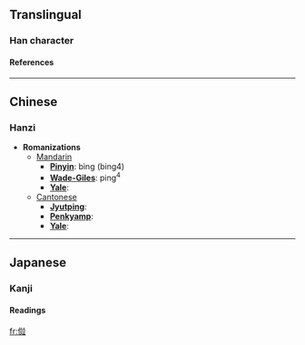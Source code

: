 ==Translingual==
===Han character===
{{Han char|rad=人|as=10|sn=12|four=|canj=人卜廿廿 (OYTT)}}
====References====
{{Han ref|kx=0114.051|dkj=00983|dj=0242.070|hdz=10205.050|uh=50A1|ud=20641}}
----

==Chinese==
===Hanzi===


* '''Romanizations'''
** [[Mandarin]]
*** '''[[Pinyin]]''': bìng (bing4)
*** '''[[Wade-Giles]]''': ping<sup>4</sup>
*** '''[[Yale]]''': 
**[[Cantonese]]
***'''[[Jyutping]]''':
***'''[[Penkyamp]]''': 
***'''[[Yale]]''': 


----
==Japanese==
===Kanji===
{{ja-kanji|grade=|rs=人10}}
====Readings====
{{ja-readings|on=[[へい]] (hei)|kun=[[なみ]] (nami), [[ならべる]] (naraberu), [[ならぶ]] (narabu), [[ならびに]] (narabini)}}




[[fr:傡]]